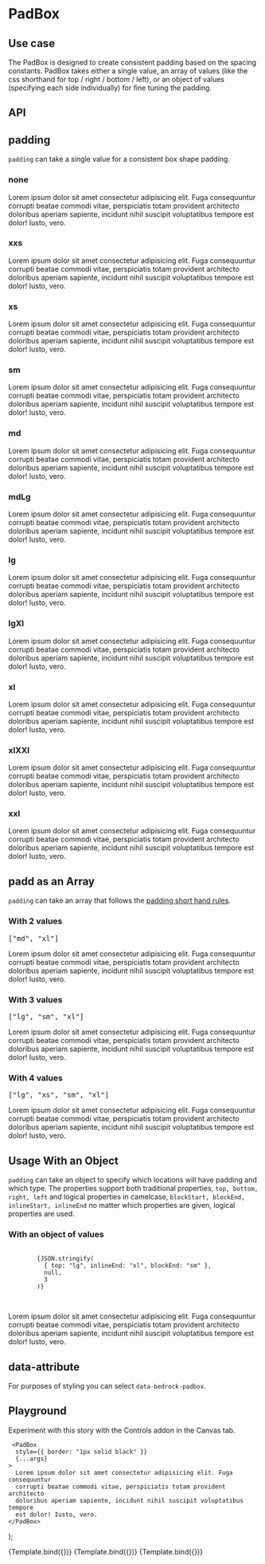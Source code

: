 

<Meta title="Components/PadBox" component={PadBox} />

# PadBox

## Use case

The PadBox is designed to create consistent padding based on the spacing constants.
PadBox takes either a single value, an array of values (like the css shorthand for top / right / bottom / left), or an object of values (specifying each side individually) for fine tuning the padding.

## API

<Story name="API" argTypes={argTypes} />

<ArgsTable story="API" />

## padding

`padding` can take a single value for a consistent box shape padding.

<Preview withToolbar>
  <Story name="Basic">
    <h3>none</h3>
    <PadBox style={{ border: "1px solid black" }} padding="none">
      Lorem ipsum dolor sit amet consectetur adipisicing elit. Fuga consequuntur
      corrupti beatae commodi vitae, perspiciatis totam provident architecto
      doloribus aperiam sapiente, incidunt nihil suscipit voluptatibus tempore
      est dolor! Iusto, vero.
    </PadBox>
    <h3>xxs</h3>
    <PadBox style={{ border: "1px solid black" }} padding="xxs">
      Lorem ipsum dolor sit amet consectetur adipisicing elit. Fuga consequuntur
      corrupti beatae commodi vitae, perspiciatis totam provident architecto
      doloribus aperiam sapiente, incidunt nihil suscipit voluptatibus tempore
      est dolor! Iusto, vero.
    </PadBox>
    <h3>xs</h3>
    <PadBox style={{ border: "1px solid black" }} padding="xs">
      Lorem ipsum dolor sit amet consectetur adipisicing elit. Fuga consequuntur
      corrupti beatae commodi vitae, perspiciatis totam provident architecto
      doloribus aperiam sapiente, incidunt nihil suscipit voluptatibus tempore
      est dolor! Iusto, vero.
    </PadBox>
    <h3>sm</h3>
    <PadBox style={{ border: "1px solid black" }} padding="sm">
      Lorem ipsum dolor sit amet consectetur adipisicing elit. Fuga consequuntur
      corrupti beatae commodi vitae, perspiciatis totam provident architecto
      doloribus aperiam sapiente, incidunt nihil suscipit voluptatibus tempore
      est dolor! Iusto, vero.
    </PadBox>
    <h3>md</h3>
    <PadBox style={{ border: "1px solid black" }} padding="md">
      Lorem ipsum dolor sit amet consectetur adipisicing elit. Fuga consequuntur
      corrupti beatae commodi vitae, perspiciatis totam provident architecto
      doloribus aperiam sapiente, incidunt nihil suscipit voluptatibus tempore
      est dolor! Iusto, vero.
    </PadBox>
    <h3>mdLg</h3>
    <PadBox style={{ border: "1px solid black" }} padding="mdLg">
      Lorem ipsum dolor sit amet consectetur adipisicing elit. Fuga consequuntur
      corrupti beatae commodi vitae, perspiciatis totam provident architecto
      doloribus aperiam sapiente, incidunt nihil suscipit voluptatibus tempore
      est dolor! Iusto, vero.
    </PadBox>
    <h3>lg</h3>
    <PadBox style={{ border: "1px solid black" }} padding="lg">
      Lorem ipsum dolor sit amet consectetur adipisicing elit. Fuga consequuntur
      corrupti beatae commodi vitae, perspiciatis totam provident architecto
      doloribus aperiam sapiente, incidunt nihil suscipit voluptatibus tempore
      est dolor! Iusto, vero.
    </PadBox>
    <h3>lgXl</h3>
    <PadBox style={{ border: "1px solid black" }} padding="lgXl">
      Lorem ipsum dolor sit amet consectetur adipisicing elit. Fuga consequuntur
      corrupti beatae commodi vitae, perspiciatis totam provident architecto
      doloribus aperiam sapiente, incidunt nihil suscipit voluptatibus tempore
      est dolor! Iusto, vero.
    </PadBox>
    <h3>xl</h3>
    <PadBox style={{ border: "1px solid black" }} padding="xl">
      Lorem ipsum dolor sit amet consectetur adipisicing elit. Fuga consequuntur
      corrupti beatae commodi vitae, perspiciatis totam provident architecto
      doloribus aperiam sapiente, incidunt nihil suscipit voluptatibus tempore
      est dolor! Iusto, vero.
    </PadBox>
    <h3>xlXXl</h3>
    <PadBox style={{ border: "1px solid black" }} padding="xlXXl">
      Lorem ipsum dolor sit amet consectetur adipisicing elit. Fuga consequuntur
      corrupti beatae commodi vitae, perspiciatis totam provident architecto
      doloribus aperiam sapiente, incidunt nihil suscipit voluptatibus tempore
      est dolor! Iusto, vero.
    </PadBox>
    <h3>xxl</h3>
    <PadBox style={{ border: "1px solid black" }} padding="xxl">
      Lorem ipsum dolor sit amet consectetur adipisicing elit. Fuga consequuntur
      corrupti beatae commodi vitae, perspiciatis totam provident architecto
      doloribus aperiam sapiente, incidunt nihil suscipit voluptatibus tempore
      est dolor! Iusto, vero.
    </PadBox>
  </Story>
</Preview>

## padd as an Array

`padding` can take an array that follows the [padding short hand rules](https://developer.mozilla.org/en-US/docs/Web/CSS/padding).

<Preview withToolbar>
  <Story name="With an array">
    <h3>With 2 values</h3>
    <pre>["md", "xl"]</pre>
    <PadBox style={{ border: "1px solid black" }} padding={["md", "xl"]}>
      Lorem ipsum dolor sit amet consectetur adipisicing elit. Fuga consequuntur
      corrupti beatae commodi vitae, perspiciatis totam provident architecto
      doloribus aperiam sapiente, incidunt nihil suscipit voluptatibus tempore
      est dolor! Iusto, vero.
    </PadBox>
    <h3>With 3 values</h3>
    <pre>["lg", "sm", "xl"]</pre>
    <PadBox style={{ border: "1px solid black" }} padding={["lg", "sm", "xl"]}>
      Lorem ipsum dolor sit amet consectetur adipisicing elit. Fuga consequuntur
      corrupti beatae commodi vitae, perspiciatis totam provident architecto
      doloribus aperiam sapiente, incidunt nihil suscipit voluptatibus tempore
      est dolor! Iusto, vero.
    </PadBox>
    <h3>With 4 values</h3>
    <pre>["lg", "xs", "sm", "xl"]</pre>
    <PadBox
      style={{ border: "1px solid black" }}
      padding={["lg", "xs", "sm", "xl"]}
    >
      Lorem ipsum dolor sit amet consectetur adipisicing elit. Fuga consequuntur
      corrupti beatae commodi vitae, perspiciatis totam provident architecto
      doloribus aperiam sapiente, incidunt nihil suscipit voluptatibus tempore
      est dolor! Iusto, vero.
    </PadBox>
  </Story>
</Preview>

## Usage With an Object

`padding` can take an object to specify which locations will have padding and which type.
The properties support both traditional properties, `top, bottom, right, left` and logical properties in camelcase, `blockStart, blockEnd, inlineStart, inlineEnd`
no matter which properties are given, logical properties are used.

<Preview withToolbar>
  <Story name="With an object">
    <h3>With an object of values</h3>
    <pre>
      <code>
        {JSON.stringify(
          { top: "lg", inlineEnd: "xl", blockEnd: "sm" },
          null,
          3
        )}
      </code>
    </pre>
    <PadBox
      style={{ border: "1px solid black" }}
      padding={{ top: "lg", inlineEnd: "xl", blockEnd: "sm" }}
    >
      Lorem ipsum dolor sit amet consectetur adipisicing elit. Fuga consequuntur
      corrupti beatae commodi vitae, perspiciatis totam provident architecto
      doloribus aperiam sapiente, incidunt nihil suscipit voluptatibus tempore
      est dolor! Iusto, vero.
    </PadBox>
  </Story>
</Preview>

## data-attribute

For purposes of styling you can select `data-bedrock-padbox`.

## Playground

Experiment with this story with the Controls addon in the Canvas tab.

     <PadBox
      style={{ border: "1px solid black" }}
      {...args}
    >
      Lorem ipsum dolor sit amet consectetur adipisicing elit. Fuga consequuntur
      corrupti beatae commodi vitae, perspiciatis totam provident architecto
      doloribus aperiam sapiente, incidunt nihil suscipit voluptatibus tempore
      est dolor! Iusto, vero.
    </PadBox>
);

<Canvas withToolbar>
  <Story
    name="Playground"
    args={{
      padding: "lg",
    }}
    argTypes={singleArgTypes}
  >
    {Template.bind({})}
  </Story>
</Canvas>

<ArgsTable story="Playground" />

<Canvas withToolbar>
  <Story
    name="Playground with array"
    args={{
      padding: ["md", "lg"],
    }}
    argTypes={arrayArgTypes}
  >
    {Template.bind({})}
  </Story>
</Canvas>

<ArgsTable story="Playground with array" />

<Canvas withToolbar>
  <Story
    name="Playground with object"
    args={{
      padding: { left: "md", blockStart: "lg" },
    }}
    argTypes={objArgTypes}
  >
    {Template.bind({})}
  </Story>
</Canvas>

<ArgsTable story="Playground with object" />
